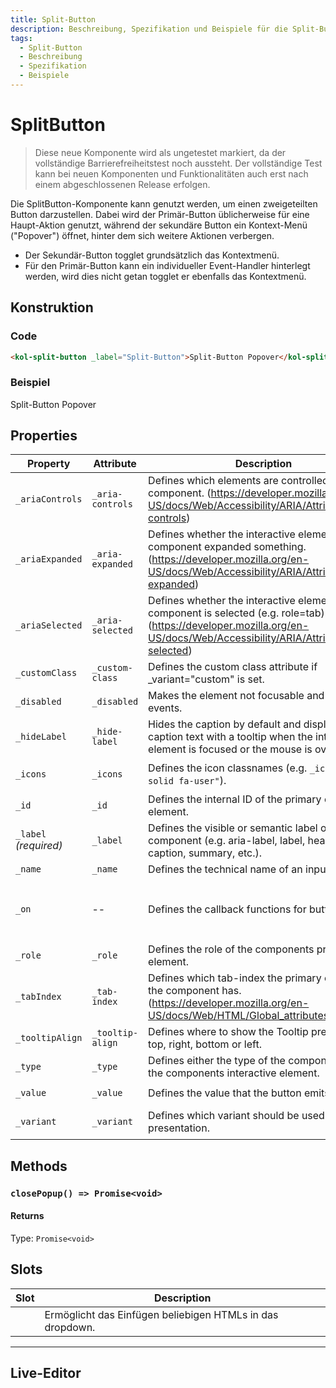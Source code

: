 ```yaml
---
title: Split-Button
description: Beschreibung, Spezifikation und Beispiele für die Split-Button-Komponente.
tags:
  - Split-Button
  - Beschreibung
  - Spezifikation
  - Beispiele
---
```



# SplitButton

> <kol-badge _label="untested"></kol-badge> Diese neue Komponente wird als ungetestet markiert, da der vollständige Barrierefreiheitstest noch aussteht. Der vollständige Test kann bei neuen Komponenten und Funktionalitäten auch erst nach einem abgeschlossenen Release erfolgen.

Die SplitButton-Komponente kann genutzt werden, um einen zweigeteilten Button darzustellen. Dabei wird der Primär-Button
üblicherweise für eine Haupt-Aktion genutzt, während der sekundäre Button ein Kontext-Menü ("Popover") öffnet, hinter
dem sich weitere Aktionen verbergen.

- Der Sekundär-Button togglet grundsätzlich das Kontextmenü.
- Für den Primär-Button kann ein individueller Event-Handler hinterlegt werden, wird dies nicht getan togglet er ebenfalls das Kontextmenü.

## Konstruktion

### Code

```html
<kol-split-button _label="Split-Button">Split-Button Popover</kol-split-button>
```

### Beispiel

<kol-split-button _label="Split-Button">
	Split-Button Popover
</kol-split-button>

<!-- Auto Generated Below -->

## Properties

| Property              | Attribute        | Description                                                                                                                                                                      | Type                                                                                                                                                   | Default     |
| --------------------- | ---------------- | -------------------------------------------------------------------------------------------------------------------------------------------------------------------------------- | ------------------------------------------------------------------------------------------------------------------------------------------------------ | ----------- |
| `_ariaControls`       | `_aria-controls` | Defines which elements are controlled by this component. (https://developer.mozilla.org/en-US/docs/Web/Accessibility/ARIA/Attributes/aria-controls)                              | `string \| undefined`                                                                                                                                  | `undefined` |
| `_ariaExpanded`       | `_aria-expanded` | Defines whether the interactive element of the component expanded something. (https://developer.mozilla.org/en-US/docs/Web/Accessibility/ARIA/Attributes/aria-expanded)          | `boolean \| undefined`                                                                                                                                 | `undefined` |
| `_ariaSelected`       | `_aria-selected` | Defines whether the interactive element of the component is selected (e.g. role=tab). (https://developer.mozilla.org/en-US/docs/Web/Accessibility/ARIA/Attributes/aria-selected) | `boolean \| undefined`                                                                                                                                 | `undefined` |
| `_customClass`        | `_custom-class`  | Defines the custom class attribute if \_variant="custom" is set.                                                                                                                 | `string \| undefined`                                                                                                                                  | `undefined` |
| `_disabled`           | `_disabled`      | Makes the element not focusable and ignore all events.                                                                                                                           | `boolean \| undefined`                                                                                                                                 | `false`     |
| `_hideLabel`          | `_hide-label`    | Hides the caption by default and displays the caption text with a tooltip when the interactive element is focused or the mouse is over it.                                       | `boolean \| undefined`                                                                                                                                 | `false`     |
| `_icons`              | `_icons`         | Defines the icon classnames (e.g. `_icons="fa-solid fa-user"`).                                                                                                                  | `KoliBriHorizontalIcons & KoliBriVerticalIcons \| string \| undefined`                                                                                 | `undefined` |
| `_id`                 | `_id`            | Defines the internal ID of the primary component element.                                                                                                                        | `string \| undefined`                                                                                                                                  | `undefined` |
| `_label` _(required)_ | `_label`         | Defines the visible or semantic label of the component (e.g. aria-label, label, headline, caption, summary, etc.).                                                               | `string`                                                                                                                                               | `undefined` |
| `_name`               | `_name`          | Defines the technical name of an input field.                                                                                                                                    | `string \| undefined`                                                                                                                                  | `undefined` |
| `_on`                 | --               | Defines the callback functions for button events.                                                                                                                                | `undefined \| { onClick?: EventValueOrEventCallback<MouseEvent, StencilUnknown> \| undefined; onMouseDown?: EventCallback<MouseEvent> \| undefined; }` | `undefined` |
| `_role`               | `_role`          | Defines the role of the components primary element.                                                                                                                              | `"button" \| "link" \| "tab" \| "treeitem" \| undefined`                                                                                               | `undefined` |
| `_tabIndex`           | `_tab-index`     | Defines which tab-index the primary element of the component has. (https://developer.mozilla.org/en-US/docs/Web/HTML/Global_attributes/tabindex)                                 | `number \| undefined`                                                                                                                                  | `undefined` |
| `_tooltipAlign`       | `_tooltip-align` | Defines where to show the Tooltip preferably: top, right, bottom or left.                                                                                                        | `"bottom" \| "left" \| "right" \| "top" \| undefined`                                                                                                  | `'top'`     |
| `_type`               | `_type`          | Defines either the type of the component or of the components interactive element.                                                                                               | `"button" \| "reset" \| "submit" \| undefined`                                                                                                         | `'button'`  |
| `_value`              | `_value`         | Defines the value that the button emits on click.                                                                                                                                | `boolean \| null \| number \| object \| string \| undefined`                                                                                           | `undefined` |
| `_variant`            | `_variant`       | Defines which variant should be used for presentation.                                                                                                                           | `"custom" \| "danger" \| "ghost" \| "normal" \| "primary" \| "secondary" \| "tertiary" \| undefined`                                                   | `'normal'`  |

## Methods

### `closePopup() => Promise<void>`

#### Returns

Type: `Promise<void>`

## Slots

| Slot | Description                                               |
| ---- | --------------------------------------------------------- |
|      | Ermöglicht das Einfügen beliebigen HTMLs in das dropdown. |

---

<ExampleLink component="split-button" />

## Live-Editor

<LiveEditorCompact component="split-button" />
